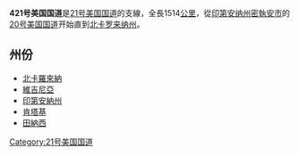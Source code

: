 {{Multiple issues|
{{Expand language|1=en|time=2022-02-03T03:47:39+00:00}}
{{Unreferenced|time=2022-02-03T03:47:39+00:00}}
}}
'''421号美国国道'''是[[21号美国国道|21号美国国道]]的支線，全長1514[[公里|公里]]，從[[印第安纳州|印第安纳州]][[密執安市|密執安市]]的[[20号美国国道|20号美国国道]]开始直到[[北卡罗来纳州|北卡罗来纳州]]。

==州份==
* [[北卡羅來納|北卡羅來納]]
*[[維吉尼亞|維吉尼亞]]
*[[印第安納州|印第安納州]]
*[[肯塔基|肯塔基]]
* [[田納西|田納西]]

[[Category:21号美国国道|Category:21号美国国道]]